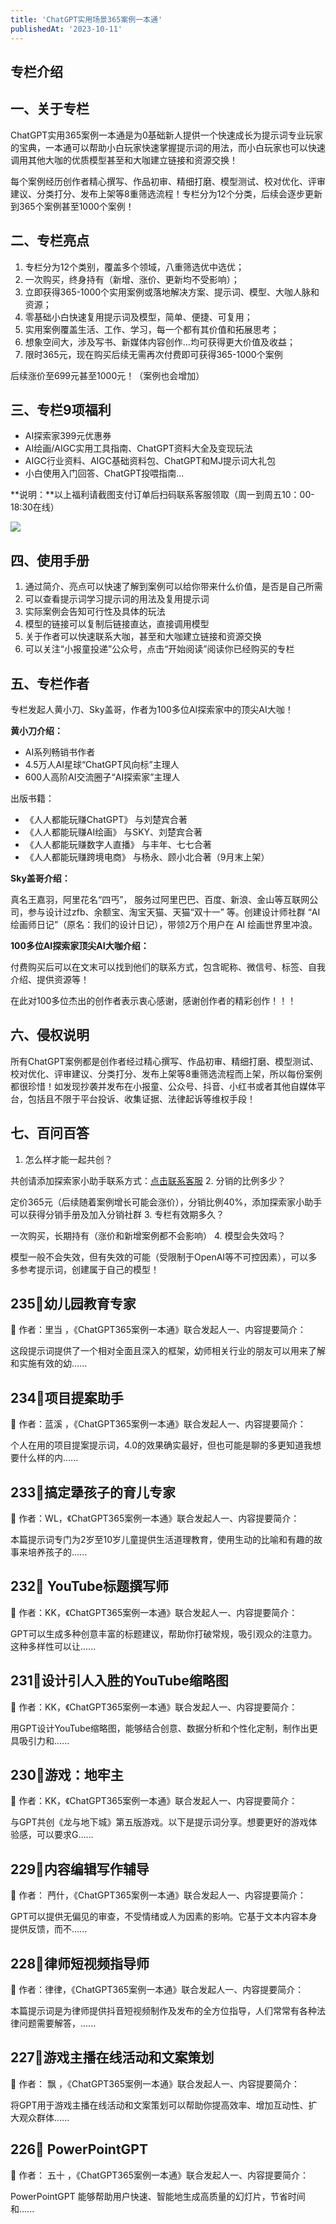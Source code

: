 ```yaml
---
title: 'ChatGPT实用场景365案例一本通'
publishedAt: '2023-10-11'
---
```


## 专栏介绍

一、关于专栏
------

ChatGPT实用365案例一本通是为0基础新人提供一个快速成长为提示词专业玩家的宝典，一本通可以帮助小白玩家快速掌握提示词的用法，而小白玩家也可以快速调用其他大咖的优质模型甚至和大咖建立链接和资源交换！

每个案例经历创作者精心撰写、作品初审、精细打磨、模型测试、校对优化、评审建议、分类打分、发布上架等8重筛选流程！专栏分为12个分类，后续会逐步更新到365个案例甚至1000个案例！

二、专栏亮点
------

1. 专栏分为12个类别，覆盖多个领域，八重筛选优中选优；
2. 一次购买，终身持有（新增、涨价、更新均不受影响）；
3. 立即获得365-1000个实用案例或落地解决方案、提示词、模型、大咖人脉和资源；
4. 零基础小白快速复用提示词及模型，简单、便捷、可复用；
5. 实用案例覆盖生活、工作、学习，每一个都有其价值和拓展思考；
6. 想象空间大，涉及写书、新媒体内容创作...均可获得更大价值及收益；
7. 限时365元，现在购买后续无需再次付费即可获得365-1000个案例

后续涨价至699元甚至1000元！（案例也会增加）

**三、专栏9项福利**
------------

* AI探索家399元优惠券
* AI绘画/AIGC实用工具指南、ChatGPT资料大全及变现玩法
* AIGC行业资料、AIGC基础资料包、ChatGPT和MJ提示词大礼包
* 小白使用入门回答、ChatGPT投喂指南...

**说明：**以上福利请截图支付订单后扫码联系客服领取（周一到周五10：00-18:30在线）

![](https://work.weixin.qq.com/kf/genqrcode?action=kefu&margin=0&qr_size=7&kfcode=kfc5ad4ea5454ed6baa)

四、使用手册
------

1. 通过简介、亮点可以快速了解到案例可以给你带来什么价值，是否是自己所需
2. 可以查看提示词学习提示词的用法及复用提示词
3. 实际案例会告知可行性及具体的玩法
4. 模型的链接可以复制后链接直达，直接调用模型
5. 关于作者可以快速联系大咖，甚至和大咖建立链接和资源交换
6. 可以关注“小报童投递”公众号，点击“开始阅读”阅读你已经购买的专栏

五、专栏作者
------

专栏发起人黄小刀、Sky盖哥，作者为100多位AI探索家中的顶尖AI大咖！

**黄小刀介绍：**

* AI系列畅销书作者
* 4.5万人AI星球“ChatGPT风向标”主理人
* 600人高阶AI交流圈子“AI探索家”主理人

出版书籍：

* 《人人都能玩赚ChatGPT》 与刘楚宾合著
* 《人人都能玩赚AI绘画》 与SKY、刘楚宾合著
* 《人人都能玩赚数字人直播》 与丰年、七七合著
* 《人人都能玩赚跨境电商》 与杨永、顾小北合著（9月末上架）

**Sky盖哥介绍：**

真名王嘉羽，阿里花名“四丐”， 服务过阿里巴巴、百度、新浪、金山等互联网公司，参与设计过zfb、余额宝、淘宝天猫、天猫“双十一” 等。创建设计师社群 “AI绘画师日记”（原名：我们的设计日记），带领2万个用户在 AI 绘画世界里冲浪。

**100多位AI探索家顶尖AI大咖介绍：**

付费购买后可以在文末可以找到他们的联系方式，包含昵称、微信号、标签、自我介绍、提供资源等！

在此对100多位杰出的创作者表示衷心感谢，感谢创作者的精彩创作！！！

六、侵权说明
------

所有ChatGPT案例都是创作者经过精心撰写、作品初审、精细打磨、模型测试、校对优化、评审建议、分类打分、发布上架等8重筛选流程而上架，所以每份案例都很珍惜！如发现抄袭并发布在小报童、公众号、抖音、小红书或者其他自媒体平台，包括且不限于平台投诉、收集证据、法律起诉等维权手段！

七、百问百答
------

1. 怎么样才能一起共创？

共创请添加探索家小助手联系方式：[点击联系客服](https://work.weixin.qq.com/kfid/kfc5ad4ea5454ed6baa)
2. 分销的比例多少？

定价365元（后续随着案例增长可能会涨价），分销比例40%，添加探索家小助手可以获得分销手册及加入分销社群
3. 专栏有效期多久？

一次购买，长期持有（涨价和新增案例都不会影响）
4. 模型会失效吗？

模型一般不会失效，但有失效的可能（受限制于OpenAI等不可控因素），可以多多参考提示词，创建属于自己的模型！



## 235📌幼儿园教育专家
📝 作者：里当 ，《ChatGPT365案例一本通》联合发起人一、内容提要简介：

这段提示词提供了一个相对全面且深入的框架，幼师相关行业的朋友可以用来了解和实施有效的幼......

## 234📌项目提案助手
📝 作者：蓝溪 ，《ChatGPT365案例一本通》联合发起人一、内容提要简介：

个人在用的项目提案提示词，4.0的效果确实最好，但也可能是聊的多更知道我想要什么样的内......

## 233📌搞定犟孩子的育儿专家
📝 作者：WL，《ChatGPT365案例一本通》联合发起人一、内容提要简介：

本篇提示词专门为2岁至10岁儿童提供生活道理教育，使用生动的比喻和有趣的故事来培养孩子的......

## 232📌 YouTube标题撰写师
📝 作者：KK，《ChatGPT365案例一本通》联合发起人一、内容提要简介：

GPT可以生成多种创意丰富的标题建议，帮助你打破常规，吸引观众的注意力。这种多样性可以让......

## 231📌设计引人入胜的YouTube缩略图
📝 作者：KK，《ChatGPT365案例一本通》联合发起人一、内容提要简介：

用GPT设计YouTube缩略图，能够结合创意、数据分析和个性化定制，制作出更具吸引力和......

## 230📌游戏：地牢主
📝 作者：KK，《ChatGPT365案例一本通》联合发起人一、内容提要简介：

与GPT共创《龙与地下城》第五版游戏。以下是提示词分享。想要更好的游戏体验感，可以要求G......

## 229📌内容编辑写作辅导
📝 作者： 菛什，《ChatGPT365案例一本通》联合发起人一、内容提要简介：

GPT可以提供无偏见的审查，不受情绪或人为因素的影响。它基于文本内容本身提供反馈，而不......

## 228📌律师短视频指导师
📝 作者：律律，《ChatGPT365案例一本通》联合发起人一、内容提要简介：

本篇提示词是为律师提供抖音短视频制作及发布的全方位指导，人们常常有各种法律问题需要解答，......

## 227📌游戏主播在线活动和文案策划
📝 作者： 飘 ，《ChatGPT365案例一本通》联合发起人一、内容提要简介：

将GPT用于游戏主播在线活动和文案策划可以帮助你提高效率、增加互动性、扩大观众群体......

## 226📌 PowerPointGPT
📝 作者： 五十 ，《ChatGPT365案例一本通》联合发起人一、内容提要简介：

PowerPointGPT 能够帮助用户快速、智能地生成高质量的幻灯片，节省时间和......

